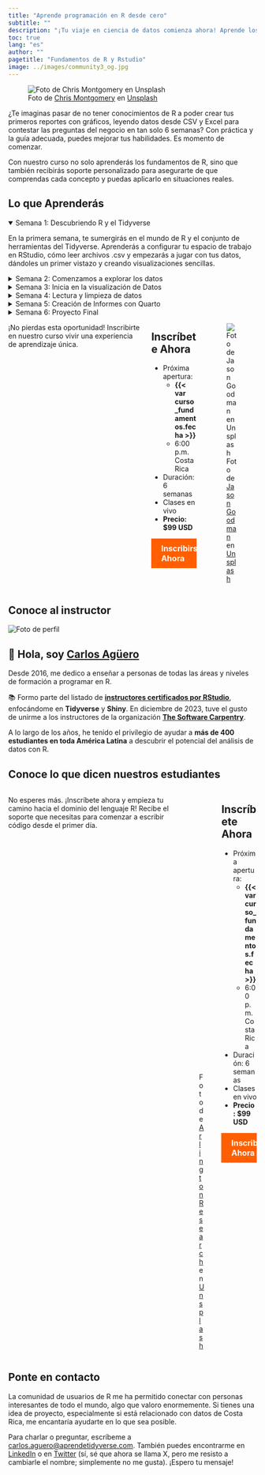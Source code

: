 ```yaml
---
title: "Aprende programación en R desde cero"
subtitle: ""
description: "¡Tu viaje en ciencia de datos comienza ahora! Aprende los fundamentos de la ciencia de datos con tidyverse."
toc: true
lang: "es"
author: ""
pagetitle: "Fundamentos de R y Rstudio"
image: ../images/community3_og.jpg
---
```


<!-- Open Graph Tags -->
<meta property="og:title" content="Fundamentos de R y Rstudio - Aprende programación en R desde cero">
<meta property="og:description" content="¡Tu viaje en ciencia de datos comienza ahora! Aprende los fundamentos de la ciencia de datos con tidyverse. En solo 6 semanas podrás leer datos, crear gráficos y presentar informes profesionales.">
<meta property="og:image" content="https://aprendetidyverse.com/images/community3_og.jpg">
<meta property="og:url" content="https://aprendetidyverse.com/courses/fundamentos_R.html">
<meta property="og:type" content="website">
<meta property="og:locale" content="es_ES">

<!-- Twitter Card Tags -->
<meta name="twitter:card" content="summary_large_image">
<meta name="twitter:title" content="Fundamentos de R y Rstudio - Aprende programación en R desde cero">
<meta name="twitter:description" content="¡Tu viaje en ciencia de datos comienza ahora! Aprende los fundamentos de la ciencia de datos con tidyverse. En solo 6 semanas podrás leer datos, crear gráficos y presentar informes profesionales.">
<meta name="twitter:image" content="https://aprendetidyverse.com/images/community3_og.jpg">


![Foto de <a href="https://unsplash.com/es/@cwmonty?utm_content=creditCopyText&utm_medium=referral&utm_source=unsplash">Chris Montgomery</a> en <a href="https://unsplash.com/es/fotos/macbook-pro-displaying-group-of-people-smgTvepind4?utm_content=creditCopyText&utm_medium=referral&utm_source=unsplash">Unsplash</a>](../images/community3_og.jpg)

¿Te imaginas pasar de no tener conocimientos de R a poder crear tus primeros reportes con gráficos, leyendo datos desde CSV y Excel para contestar las preguntas del negocio en tan solo 6 semanas? Con práctica y la guía adecuada, puedes mejorar tus habilidades. Es momento de comenzar.

Con nuestro curso no solo aprenderás los fundamentos de R, sino que también recibirás soporte personalizado para asegurarte de que comprendas cada concepto y puedas aplicarlo en situaciones reales.


## Lo que Aprenderás

<details open>
<summary>Semana 1: Descubriendo R y el Tidyverse</summary>
<p>En la primera semana, te sumergirás en el mundo de R y el conjunto de herramientas del Tidyverse. Aprenderás a configurar tu espacio de trabajo en RStudio, cómo leer archivos .csv y empezarás a jugar con tus datos, dándoles un primer vistazo y creando visualizaciones sencillas.</p>
</details>

<details>
<summary>Semana 2: Comenzamos a explorar los datos</summary>
<p>En esta semana, te adentrarás en el corazón de <code>dplyr</code> y <code>tidyr</code>, donde la magia de la manipulación de datos realmente sucede. Aprenderás a filtrar, seleccionar, y transformar tus datos para revelar las historias ocultas que tienen para contar.</p>
</details>

<details>
<summary>Semana 3: Inicia en la visualización de Datos</summary>
<p>Aquí, vas a llevar tus habilidades de visualización al siguiente nivel, usando <code>ggplot2</code> para crear tus primeros gráficos. Aprenderás sobre escalas, facetas, y cómo personalizar tus gráficos para que destaquen y se adapten a tus necesidades.</p>
</details>

<details>
<summary>Semana 4: Lectura y limpieza de datos</summary>
<p>Esta semana te enseñará a ser capaz de leer datos almacenados en <code>CSV</code>, <code>Excel</code>, <code>SPSS</code>, entre otros. Ya sea que estés trabajando con texto, números, fechas, o cualquier otro tipo, aprenderás las habilidades para manejarlos todos con eficiencia.</p>
</details>

<details>
<summary>Semana 5: Creación de Informes con Quarto</summary>
<p>Con <code>Quarto</code>, aprenderás a combinar tu análisis con narrativas en reportes dinámicos, haciendo que tus hallazgos no solo sean comprensibles, sino también atractivos para tu audiencia. Es la habilidad de contar una historia cautivadora, donde los datos son los personajes principales.</p>
</details>

<details>
<summary>Semana 6: Proyecto Final</summary>
<p>En la última semana, aplicarás todo lo aprendido a lo largo del curso en un proyecto final. Deberás leer datos, limpiarlos, transformarlos y presentarlos utilizando gráficos y tablas. El objetivo es crear un informe completo que demuestre tus habilidades y conocimientos adquiridos.</p>
</details>


:::: {.columns}
¡No pierdas esta oportunidad! Inscribirte en nuestro curso vivir una experiencia de aprendizaje única.

::: {.column width="45%"}
## Inscríbete Ahora
+ Próxima apertura:
    + **{{< var curso_fundamentos.fecha >}}**
    + 6:00 p.m. Costa Rica
+ Duración: 6 semanas
+ Clases en vivo
+ **Precio: $99 USD**

<a href='{{< var curso_fundamentos.url_pago >}}' style="background-color: #FF5F00; color: white; padding: 10px 20px; border: none; border-radius: 0px; text-decoration: none; font-size: 16px; font-weight: bold; display: inline-block; cursor: pointer; transition: background-color 0.3s ease;">Inscribirse Ahora</a>

:::

::: {.column width="50%"}

![Foto de <a href="https://unsplash.com/es/@jasongoodman_youxventures?utm_content=creditCopyText&utm_medium=referral&utm_source=unsplash">Jason Goodman</a> en <a href="https://unsplash.com/es/fotos/five-person-by-table-watching-turned-on-white-imac-vbxyFxlgpjM?utm_content=creditCopyText&utm_medium=referral&utm_source=unsplash">Unsplash</a>](../images/prof_v4.jpg)

:::
::::


## Conoce al instructor

<div class="container">
<div class="image-container">
<img src="me.png" alt="Foto de perfil" class="profile-image">
</div>
<div class="text-container">
<h2>👋 Hola, soy <a href="https://www.linkedin.com/in/carlos-aguero-cr" class="profile-link">Carlos Agüero</a></h2>
<p>Desde 2016, me dedico a enseñar a personas de todas las áreas y niveles de formación a programar en R.</p>
<p>📚 Formo parte del listado de <a href="https://education.rstudio.com/trainers/" class="profile-link"><strong>instructores certificados por RStudio</strong></a>, enfocándome en <strong>Tidyverse</strong> y <strong>Shiny</strong>. En diciembre de 2023, tuve el gusto de unirme a los instructores de la organización <a href="https://www.software-carpentry.org" class="profile-link"><strong>The Software Carpentry</strong></a>.</p>
</div>
</div>
    
A lo largo de los años, he tenido el privilegio de ayudar a **más de 400 estudiantes en toda América Latina** a descubrir el potencial del análisis de datos con R.


## Conoce lo que dicen nuestros estudiantes

```{=html}
<script src="https://widget.senja.io/widget/fb06a6ac-2804-4eba-b249-8138840eae25/platform.js" type="text/javascript" async></script>
<div class="senja-embed" data-id="fb06a6ac-2804-4eba-b249-8138840eae25" data-mode="shadow" data-lazyload="false" style="display: block; width: 100%;"></div>
```

:::: {.columns}
No esperes más. ¡Inscríbete ahora y empieza tu camino hacia el dominio del lenguaje R! Recibe el soporte que necesitas para comenzar a escribir código desde el primer día.


::: {.column width="45%"}

![Foto de <a href="https://unsplash.com/es/@arlington_research?utm_content=creditCopyText&utm_medium=referral&utm_source=unsplash">Arlington Research</a> en <a href="https://unsplash.com/es/fotos/man-sitting-in-front-of-table-Kz8nHVg_tGI?utm_content=creditCopyText&utm_medium=referral&utm_source=unsplash">Unsplash</a>](../images/prof_v3.jpg)
:::

::: {.column width="50%"}
## Inscríbete Ahora
+ Próxima apertura:
    + **{{< var curso_fundamentos.fecha >}}**
    + 6:00 p.m. Costa Rica
+ Duración: 6 semanas
+ Clases en vivo
+ **Precio: $99 USD**

<a href='{{< var curso_fundamentos.url_pago >}}' style="background-color: #FF5F00; color: white; padding: 10px 20px; border: none; border-radius: 0px; text-decoration: none; font-size: 16px; font-weight: bold; display: inline-block; cursor: pointer; transition: background-color 0.3s ease;">Inscribirse Ahora</a>


:::
::::

## Ponte en contacto

La comunidad de usuarios de R me ha permitido conectar con personas interesantes de todo el mundo, algo que valoro enormemente. Si tienes una idea de proyecto, especialmente si está relacionado con datos de Costa Rica, me encantaría ayudarte en lo que sea posible. 


Para charlar o preguntar, escríbeme a <a href="mailto:carlos.aguero@aprendetidyverse.com">carlos.aguero@aprendetidyverse.com</a>. También puedes encontrarme en [LinkedIn](https://www.linkedin.com/in/carlos-aguero-cr) o en [Twitter](https://twitter.com/dev_aguero) (sí, sé que ahora se llama X, pero me resisto a cambiarle el nombre; simplemente no me gusta). ¡Espero tu mensaje!

